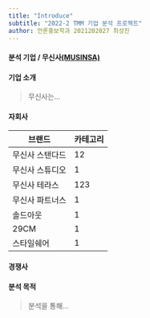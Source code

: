 ```yaml
---
title: "Introduce"
subtitle: "2022-2 TMM 기업 분석 프로젝트"
author: 언론홍보학과 2021202027 최성진
---
```


#### 분석 기업 / 무신사[(MUSINSA)](https://www.musinsa.com/app/)

#### 기업 소개
> 무신사는...

#### 자회사
|      브랜드     |    카테고리    |
|-----------------|----------------|
| 무신사 스탠다드 |    12   |
| 무신사 스튜디오 |     1   |
|  무신사 테라스  |   123   |
| 무신사 파트너스 |     1   |
|     솔드아웃    |     1   |
|       29CM      |     1   |
|    스타일쉐어   |     1   |

#### 경쟁사

#### 분석 목적
> 분석을 통해...
